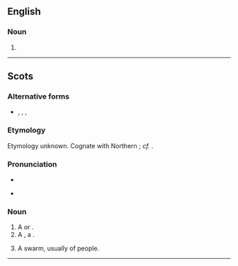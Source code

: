 ==English==
===Noun===
{{en-noun}}

# {{alternative form of|bike}}

----

==Scots==

===Alternative forms===
* {{l|sco|bike}}, {{l|sco|byk}}, {{l|sco|byik}}, {{l|sco|bink}}

===Etymology===
Etymology unknown. Cognate with Northern {{etyl|enm|sco}} {{term|bike|lang=enm}}; ''cf.'' {{etyl|en|sco}} {{term|bike|lang=en}}.

===Pronunciation===
* {{IPA|lang=sco|/ˈbəik/}}
* {{a|[[Southern Scots]]}} {{IPA|lang=sco|/ˈbaɪk/}}

===Noun===
{{sco-noun}}

# A {{l|en|beehive}} or {{l|en|anthill}}.
# A {{l|en|home}}, a {{l|en|dwelling}}.
# {{context|figurative|lang=sco}} A swarm, usually of people.


----